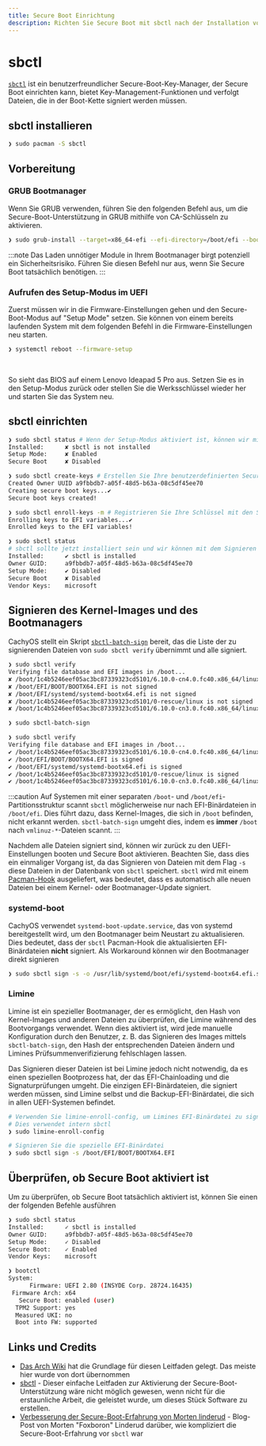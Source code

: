 ```yaml
---
title: Secure Boot Einrichtung
description: Richten Sie Secure Boot mit sbctl nach der Installation von CachyOS ein
---
```



# sbctl

[`sbctl`](https://github.com/Foxboron/sbctl) ist ein benutzerfreundlicher Secure-Boot-Key-Manager, der Secure Boot einrichten kann,
bietet Key-Management-Funktionen und verfolgt Dateien, die in der Boot-Kette signiert werden müssen.

## sbctl installieren

```bash
❯ sudo pacman -S sbctl
```

## Vorbereitung

### GRUB Bootmanager

Wenn Sie GRUB verwenden, führen Sie den folgenden Befehl aus, um die Secure-Boot-Unterstützung in GRUB mithilfe von CA-Schlüsseln zu aktivieren.

```bash
❯ sudo grub-install --target=x86_64-efi --efi-directory=/boot/efi --bootloader-id=cachyos --modules="tpm" --disable-shim-lock
```

:::note
Das Laden unnötiger Module in Ihrem Bootmanager birgt potenziell ein Sicherheitsrisiko.
Führen Sie diesen Befehl nur aus, wenn Sie Secure Boot tatsächlich benötigen.
:::

### Aufrufen des Setup-Modus im UEFI
Zuerst müssen wir in die Firmware-Einstellungen gehen und den Secure-Boot-Modus auf "Setup Mode" setzen. Sie können von einem
bereits laufenden System mit dem folgenden Befehl in die Firmware-Einstellungen neu starten.

```bash
❯ systemctl reboot --firmware-setup
```

<br />
<ImageComponent imgsrc={import('~/assets/images/ideapad-bios-secure-boot.jpg')} />

So sieht das BIOS auf einem Lenovo Ideapad 5 Pro aus. Setzen Sie es in den Setup-Modus zurück oder stellen Sie die Werksschlüssel wieder her und starten Sie das System neu.

## sbctl einrichten

```bash
❯ sudo sbctl status # Wenn der Setup-Modus aktiviert ist, können wir mit dem nächsten Schritt fortfahren
Installed:      ✘ sbctl is not installed
Setup Mode:     ✘ Enabled
Secure Boot     ✘ Disabled

❯ sudo sbctl create-keys # Erstellen Sie Ihre benutzerdefinierten Secure-Boot-Schlüssel
Created Owner UUID a9fbbdb7-a05f-48d5-b63a-08c5df45ee70
Creating secure boot keys...✔
Secure boot keys created!

❯ sudo sbctl enroll-keys -m # Registrieren Sie Ihre Schlüssel mit den Schlüsseln von Microsoft
Enrolling keys to EFI variables...✔
Enrolled keys to the EFI variables!

❯ sudo sbctl status
# sbctl sollte jetzt installiert sein und wir können mit dem Signieren der Kernel-Images und des Bootmanagers fortfahren
Installed:      ✔ sbctl is installed
Owner GUID:     a9fbbdb7-a05f-48d5-b63a-08c5df45ee70
Setup Mode:     ✔ Disabled
Secure Boot     ✘ Disabled
Vendor Keys:    microsoft
```

## Signieren des Kernel-Images und des Bootmanagers

CachyOS stellt ein Skript [`sbctl-batch-sign`](https://github.com/CachyOS/CachyOS-Settings/blob/master/usr/bin/sbctl-batch-sign) bereit,
das die Liste der zu signierenden Dateien von `sudo sbctl verify` übernimmt und alle signiert.

```bash
❯ sudo sbctl verify
Verifying file database and EFI images in /boot...
✘ /boot/1c4b5246eef05ac3bc87339323cd5101/6.10.0-cn4.0.fc40.x86_64/linux is not signed
✘ /boot/EFI/BOOT/BOOTX64.EFI is not signed
✘ /boot/EFI/systemd/systemd-bootx64.efi is not signed
✘ /boot/1c4b5246eef05ac3bc87339323cd5101/0-rescue/linux is not signed
✘ /boot/1c4b5246eef05ac3bc87339323cd5101/6.10.0-cn3.0.fc40.x86_64/linux is not signed

❯ sudo sbctl-batch-sign

❯ sudo sbctl verify
Verifying file database and EFI images in /boot...
✔ /boot/1c4b5246eef05ac3bc87339323cd5101/6.10.0-cn4.0.fc40.x86_64/linux is signed
✔ /boot/EFI/BOOT/BOOTX64.EFI is signed
✔ /boot/EFI/systemd/systemd-bootx64.efi is signed
✔ /boot/1c4b5246eef05ac3bc87339323cd5101/0-rescue/linux is signed
✔ /boot/1c4b5246eef05ac3bc87339323cd5101/6.10.0-cn3.0.fc40.x86_64/linux is signed
```

:::caution
Auf Systemen mit einer separaten `/boot`- und `/boot/efi`-Partitionsstruktur scannt `sbctl` möglicherweise nur nach EFI-Binärdateien in `/boot/efi`.
Dies führt dazu, dass Kernel-Images, die sich in `/boot` befinden, nicht erkannt werden. `sbctl-batch-sign` umgeht dies, indem es **immer**
`/boot` nach `vmlinuz-*`-Dateien scannt.
:::

Nachdem alle Dateien signiert sind, können wir zurück zu den UEFI-Einstellungen booten und Secure Boot aktivieren.
Beachten Sie, dass dies ein einmaliger Vorgang ist, da das Signieren von Dateien mit dem Flag `-s` diese Dateien in der Datenbank von `sbctl` speichert.
`sbctl` wird mit einem [Pacman-Hook](https://wiki.archlinux.org/title/Pacman_hook) ausgeliefert, was bedeutet, dass es automatisch
alle neuen Dateien bei einem Kernel- oder Bootmanager-Update signiert.

### systemd-boot

CachyOS verwendet `systemd-boot-update.service`, das von systemd bereitgestellt wird, um den Bootmanager beim Neustart zu aktualisieren. Dies bedeutet, dass der `sbctl`
Pacman-Hook die aktualisierten EFI-Binärdateien **nicht** signiert. Als Workaround können wir den Bootmanager direkt signieren

```sh
❯ sudo sbctl sign -s -o /usr/lib/systemd/boot/efi/systemd-bootx64.efi.signed /usr/lib/systemd/boot/efi/systemd-bootx64.efi
```

### Limine

Limine ist ein spezieller Bootmanager, der es ermöglicht, den Hash von Kernel-Images und anderen Dateien zu überprüfen, die Limine während des Bootvorgangs verwendet. Wenn dies aktiviert ist, wird jede manuelle Konfiguration durch den Benutzer, z. B. das Signieren des Images mittels `sbctl-batch-sign`, den Hash der entsprechenden Dateien ändern und Limines Prüfsummenverifizierung fehlschlagen lassen.

Das Signieren dieser Dateien ist bei Limine jedoch nicht notwendig, da es einen speziellen Bootprozess hat, der das EFI-Chainloading und die Signaturprüfungen umgeht. Die einzigen EFI-Binärdateien, die signiert werden müssen, sind Limine selbst und die Backup-EFI-Binärdatei, die sich in allen UEFI-Systemen befindet.

```sh
# Verwenden Sie limine-enroll-config, um Limines EFI-Binärdatei zu signieren
# Dies verwendet intern sbctl
❯ sudo limine-enroll-config

# Signieren Sie die spezielle EFI-Binärdatei
❯ sudo sbctl sign -s /boot/EFI/BOOT/BOOTX64.EFI
```

## Überprüfen, ob Secure Boot aktiviert ist

Um zu überprüfen, ob Secure Boot tatsächlich aktiviert ist, können Sie einen der folgenden Befehle ausführen

```bash
❯ sudo sbctl status
Installed:      ✓ sbctl is installed
Owner GUID:     a9fbbdb7-a05f-48d5-b63a-08c5df45ee70
Setup Mode:     ✓ Disabled
Secure Boot:    ✓ Enabled
Vendor Keys:    microsoft

❯ bootctl
System:
      Firmware: UEFI 2.80 (INSYDE Corp. 28724.16435)
 Firmware Arch: x64
   Secure Boot: enabled (user)
  TPM2 Support: yes
  Measured UKI: no
  Boot into FW: supported
```

## Links und Credits

- [Das Arch Wiki](https://wiki.archlinux.org/title/Unified_Extensible_Firmware_Interface/Secure_Boot#Assisted_process_with_sbctl)
hat die Grundlage für diesen Leitfaden gelegt. Das meiste hier wurde von dort übernommen
- [sbctl](https://github.com/Foxboron/sbctl) - Dieser einfache Leitfaden zur Aktivierung der Secure-Boot-Unterstützung wäre nicht möglich gewesen, wenn nicht
für die erstaunliche Arbeit, die geleistet wurde, um dieses Stück Software zu erstellen.
- [Verbesserung der Secure-Boot-Erfahrung von Morten linderud](https://linderud.dev/blog/improving-the-secure-boot-user-experience/) - Blog-Post von Morten
"Foxboron" Linderud darüber, wie kompliziert die Secure-Boot-Erfahrung vor `sbctl` war
